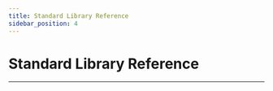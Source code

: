 ```yaml
---
title: Standard Library Reference
sidebar_position: 4
---
```


# Standard Library Reference

------------------------------------------------------------------------
